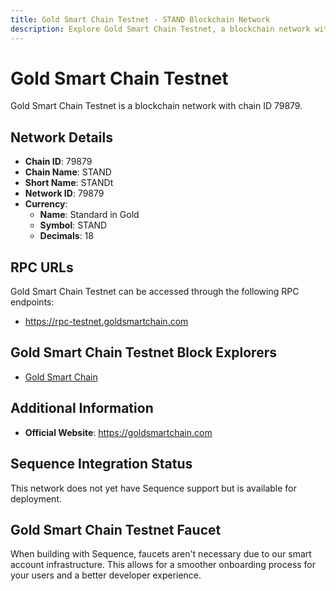 ```yaml
--- 
title: Gold Smart Chain Testnet - STAND Blockchain Network
description: Explore Gold Smart Chain Testnet, a blockchain network with chain ID 79879. Learn about its native currency, Standard in Gold, and how to interact with the network.
---
```


# Gold Smart Chain Testnet

Gold Smart Chain Testnet is a blockchain network with chain ID 79879.

## Network Details

- **Chain ID**: 79879
- **Chain Name**: STAND
- **Short Name**: STANDt
- **Network ID**: 79879
- **Currency**: 
  - **Name**: Standard in Gold
  - **Symbol**: STAND
  - **Decimals**: 18

## RPC URLs

Gold Smart Chain Testnet can be accessed through the following RPC endpoints:

- https://rpc-testnet.goldsmartchain.com

## Gold Smart Chain Testnet Block Explorers

- [Gold Smart Chain](https://testnet.goldsmartchain.com)

## Additional Information

- **Official Website**: https://goldsmartchain.com

## Sequence Integration Status

This network does not yet have Sequence support but is available for deployment.

## Gold Smart Chain Testnet Faucet

When building with Sequence, faucets aren't necessary due to our smart account infrastructure. This allows for a smoother onboarding process for your users and a better developer experience.
